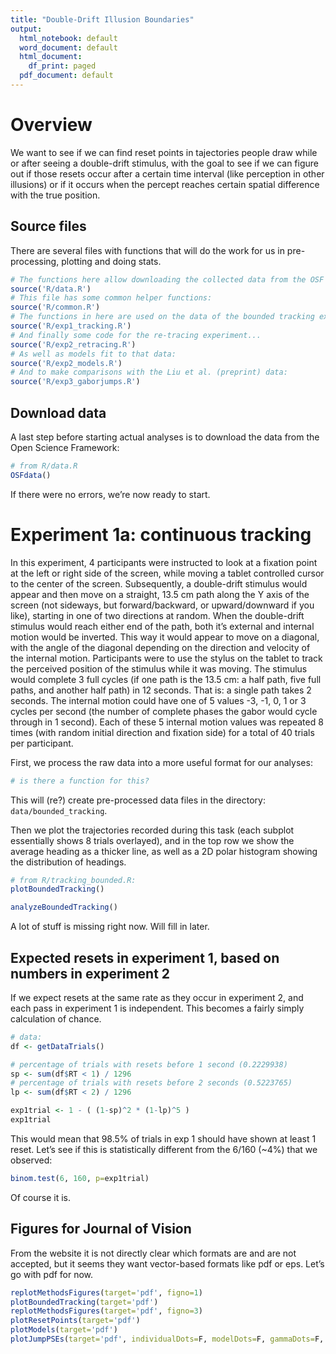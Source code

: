 ```yaml
---
title: "Double-Drift Illusion Boundaries"
output:
  html_notebook: default
  word_document: default
  html_document:
    df_print: paged
  pdf_document: default
---
```


# Overview

We want to see if we can find reset points in tajectories people draw while or after seeing a double-drift stimulus, with the goal to see if we can figure out if those resets occur after a certain time interval (like perception in other illusions) or if it occurs when the percept reaches certain spatial difference with the true position.

## Source files

There are several files with functions that will do the work for us in pre-processing, plotting and doing stats.

```r
# The functions here allow downloading the collected data from the OSF project:
source('R/data.R')
# This file has some common helper functions:
source('R/common.R')
# The functions in here are used on the data of the bounded tracking experiments:
source('R/exp1_tracking.R')
# And finally some code for the re-tracing experiment...
source('R/exp2_retracing.R')
# As well as models fit to that data:
source('R/exp2_models.R')
# And to make comparisons with the Liu et al. (preprint) data:
source('R/exp3_gaborjumps.R')
```

## Download data

A last step before starting actual analyses is to download the data from the Open Science Framework:

```r
# from R/data.R
OSFdata()
```

If there were no errors, we're now ready to start.

# Experiment 1a: continuous tracking

In this experiment, 4 participants were instructed to look at a fixation point at the left or right side of the screen, while moving a tablet controlled cursor to the center of the screen. Subsequently, a double-drift stimulus would appear and then move on a straight, 13.5 cm path along the Y axis of the screen (not sideways, but forward/backward, or upward/downward if you like), starting in one of two directions at random. When the double-drift stimulus would reach either end of the path, both it's external and internal motion would be inverted. This way it would appear to move on a diagonal, with the angle of the diagonal depending on the direction and velocity of the internal motion. Participants were to use the stylus on the tablet to track the perceived position of the stimulus while it was moving. The stimulus would complete 3 full cycles (if one path is the 13.5 cm: a half path, five full paths, and another half path) in 12 seconds. That is: a single path takes 2 seconds. The internal motion could have one of 5 values -3, -1, 0, 1 or 3 cycles per second (the number of complete phases the gabor would cycle through in 1 second). Each of these 5 internal motion values was repeated 8 times (with random initial direction and fixation side) for a total of 40 trials per participant.

First, we process the raw data into a more useful format for our analyses:

```r
# is there a function for this?
```

This will (re?) create pre-processed data files in the directory: `data/bounded_tracking`.

Then we plot the trajectories recorded during this task (each subplot essentially shows 8 trials overlayed), and in the top row we show the average heading as a thicker line, as well as a 2D polar histogram showing the distribution of headings.

```r
# from R/tracking_bounded.R:
plotBoundedTracking()
```






```r
analyzeBoundedTracking()
```



A lot of stuff is missing right now. Will fill in later.



## Expected resets in experiment 1, based on numbers in experiment 2

If we expect resets at the same rate as they occur in experiment 2, and each pass in experiment 1 is independent. This becomes a fairly simply calculation of chance.

```r
# data:
df <- getDataTrials()

# percentage of trials with resets before 1 second (0.2229938)
sp <- sum(df$RT < 1) / 1296
# percentage of trials with resets before 2 seconds (0.5223765)
lp <- sum(df$RT < 2) / 1296

exp1trial <- 1 - ( (1-sp)^2 * (1-lp)^5 )
exp1trial

```

This would mean that 98.5% of trials in exp 1 should have shown at least 1 reset. Let's see if this is statistically different from the 6/160 (~4%) that we observed:

```r
binom.test(6, 160, p=exp1trial)
```

Of course it is.


## Figures for Journal of Vision

From the website it is not directly clear which formats are and are not accepted, but it seems they want vector-based formats like pdf or eps. Let's go with pdf for now.

```r
replotMethodsFigures(target='pdf', figno=1)
plotBoundedTracking(target='pdf')
replotMethodsFigures(target='pdf', figno=3)
plotResetPoints(target='pdf')
plotModels(target='pdf')
plotJumpPSEs(target='pdf', individualDots=F, modelDots=F, gammaDots=F, modelLine=T, gammaLine=T, propExpect=T)
```

